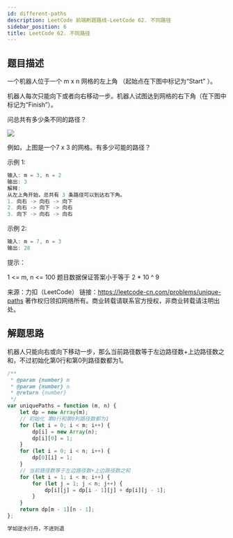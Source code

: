 ```yaml
---
id: different-paths
description: LeetCode 前端刷题路线-LeetCode 62. 不同路径
sidebar_position: 6
title: LeetCode 62. 不同路径
---
```


## 题目描述
一个机器人位于一个 m x n 网格的左上角 （起始点在下图中标记为“Start” ）。

机器人每次只能向下或者向右移动一步。机器人试图达到网格的右下角（在下图中标记为“Finish”）。

问总共有多少条不同的路径？


![](https://img-blog.csdnimg.cn/20201006161356980.png#pic_center)



例如，上图是一个7 x 3 的网格。有多少可能的路径？


示例 1:

```javascript
输入: m = 3, n = 2
输出: 3
解释:
从左上角开始，总共有 3 条路径可以到达右下角。
1. 向右 -> 向右 -> 向下
2. 向右 -> 向下 -> 向右
3. 向下 -> 向右 -> 向右
```

示例 2:

```javascript
输入: m = 7, n = 3
输出: 28
```

提示：

1 <= m, n <= 100
题目数据保证答案小于等于 2 * 10 ^ 9

来源：力扣（LeetCode）
链接：https://leetcode-cn.com/problems/unique-paths
著作权归领扣网络所有。商业转载请联系官方授权，非商业转载请注明出处。


## 解题思路

机器人只能向右或向下移动一步，那么当前路径数等于左边路径数+上边路径数之和，不过初始化第0行和第0列路径数都为1。

```javascript
/**
 * @param {number} m
 * @param {number} n
 * @return {number}
 */
var uniquePaths = function (m, n) {
    let dp = new Array(m);
    // 初始化 第0行和第0列路径数都为1
    for (let i = 0; i < m; i++) {
        dp[i] = new Array(n);
        dp[i][0] = 1;
    }
    for (let i = 0; i < n; i++) {
        dp[0][i] = 1;
    }
    // 当前路径数等于左边路径数+上边路径数之和
    for (let i = 1; i < m; i++) {
        for (let j = 1; j < n; j++) {
            dp[i][j] = dp[i - 1][j] + dp[i][j - 1];
        }
    }
    return dp[m - 1][n - 1];
};
```


```javascript
学如逆水行舟，不进则退
```



